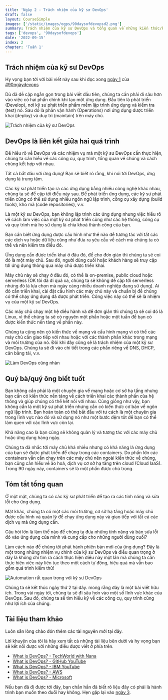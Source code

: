 ```yaml
---
title: 'Ngày 2 - Trách nhiệm của kỹ sư DevOps'
draft: false
layout: CourseSimple
images: ['/static/images/ogps/90daysofdevopsd2.png']
summary: Trách nhiệm của kỹ sư DevOps và tổng quan về những kiến thức/kỹ năng cần có để trở thành một kỹ sư DevOps tốt
tags: ['devops', '90daysofdevops']
date: '2022-09-15'
index: 2
chapter: 'Tuần 1'
---
```


<TOCInline toc={props.toc} asDisclosure />

## Trách nhiệm của kỹ sư DevOps

Hy vọng bạn tới với bài viết này sau khi đọc xong [ngày 1](/courses/90-ngay-devops/ngay-1) của [#90ngàydevops](/courses/90-ngay-devops/gioi-thieu)

Dù đã đề cập ngắn gọn trong bài viết đầu tiên, chúng ta cần phải đi sâu hơn vào việc có hai phần chính khi tạo một ứng dụng. Đầu tiên là phát triển (Develop), nơi kỹ sư phát triển phầm mềm lập trình ứng dụng và kiểm tra (test) nó. Sau đó là phần vận hành (Operations) nơi ứng dụng được triển khai (deploy) và duy trì (maintain) trên máy chủ.

![Trách nhiệm của kỹ sư DevOps](/static/images/assets/devops-meme1.png)

## DevOps là liên kết giữa hai quá trình

Để hiểu rõ về DevOps và các nhiệm vụ mà một kỹ sư DevOps cần thực hiện, chúng ta cần hiểu về các công cụ, quy trình, tổng quan về chúng và cách chúng kết hợp với nhau.

Tất cả bắt đầu với ứng dụng! Bạn sẽ biết rõ rằng, khi nói tới DevOps, ứng dụng là trung tâm.

Các kỹ sư phát triển tạo ra các ứng dụng bằng nhiều công nghệ khác nhau, chúng ta sẽ đề cập tới điều này sau. Để phát triển ứng dụng, các kỹ sư phát triển cũng có thể sử dụng nhiều ngôn ngữ lập trình, công cụ xây dựng (build tools), kho mã (code repositories), v.v.

Là một kỹ sư DevOps, bạn không lập trình các ứng dụng nhưng việc hiểu rõ về cách làm việc của một kỹ sư phát triển cũng như các hệ thống, công cụ và quy trình mà họ sử dụng là chìa khoá thành công của bạn.

Bạn cần biết ứng dụng được cấu hình như thế nào để tương tác với tất các các dịch vụ hoặc dữ liệu cũng như đưa ra yêu cầu về cách mà chúng ta có thể và nên kiểm tra điều đó.

Ứng dụng cần được triển khai ở đâu đó, để cho đơn giản thì chúng ta sẽ coi đó là một máy chủ. Sau đó, người dùng cuối hoặc khách hàng sẽ truy cập tới ứng dụng thông qua máy chủ được triển khai.

Máy chủ này sẽ chạy ở đâu đó, có thể là on-premise, public cloud hoặc serverless (OK tôi đã đi quá xa, chúng ta sẽ không đề cập tới serverless nhưng đó là lựa chọn mà ngày càng nhiều doanh nghiệp đang sử dụng). Ai đó cần triển khai, cài đặt cấu hình các máy chủ này và chuẩn bị để chúng có thể chạy ứng dụng đã được phát triển. Công việc này có thể sẽ là nhiệm vụ của một kỹ sư DevOps.

Các máy chủ chạy một hệ điều hành và để đơn giản thì chúng ta sẽ coi đó là Linux, vì thế chúng ta sẽ có nguyên một phần hoặc một tuần để bạn có được kiến thức nền tảng về phần này.

Chúng ta cũng nên có kiến thức về mạng và cấu hình mạng vì có thể các máy chủ cần giao tiếp với nhau hoặc với các thành phần khác trong mạng và môi trường của nó. Đôi khi đây cũng sẽ là trách nhiệm của một kỹ sư DevOps. Chúng ta sẽ đi vào chi tiết trong các phần riêng về DNS, DHCP, cân bằng tải, v.v.

![Làm DevOps cũng nhàn](/static/images/assets/devopscungnhan.png)

## Quý bà/quý ông biết tuốt

Bạn không cần phải là một chuyên gia về mạng hoặc cơ sở hạ tầng nhưng bạn cần có kiến thức nền tảng về cách triển khai các thành phần của hệ thống và giúp chúng có thể kết nối với nhau. Cũng giống như vậy, bạn không cần là một kỹ sư phát triển nhưng cần có kiến thức cơ bản về ngôn ngữ lập trình. Bạn hoàn toàn có thể bắt đầu với tư cách là một chuyên gia trong lĩnh vực nào đó và sử dụng nó như một bước đệm tốt để bạn có thể làm quen với các lĩnh vực còn lại.

Khả năng cao là bạn cũng sẽ không quản lý và tương tác với các máy chủ hoặc ứng dụng hàng ngày.

Chúng ta đã nhắc tới máy chủ khá nhiều nhưng có khả năng là ứng dụng của bạn sẽ được phát triển để chạy trong các containers. Do phần lớn các containers vẫn cần chạy trên các máy chủ nên ngoài kiến thức về chúng, bạn cũng cần hiểu về ảo hoá, dịch vụ cơ sở hạ tầng trên cloud (Cloud IaaS). Trong 90 ngày này, containers sẽ là một phần được chú trọng.

## Tóm tắt tổng quan

Ở một mặt, chúng ta có các kỹ sư phát triển để tạo ra các tính năng và sửa lỗi cho ứng dụng.

Mặt khác, chúng ta có một các môi trường, cơ sở hạ tầng hoặc máy chủ được cấu hình và quản lý để chạy ứng dụng này và giao tiếp với tất cả các dịch vụ mà ứng dụng cần.

Câu hỏi lớn là làm thế nào để chúng ta đưa những tính năng và bản sửa lỗi đó vào ứng dụng của mình và cung cấp cho những người dùng cuối?

Làm cách nào để chúng tôi phát hành phiên bản mới của ứng dụng? Đây là một trong những nhiệm vụ chính của kỹ sư DevOps và điều quan trọng ở đây là không chỉ tìm ra cách thực hiện điều này một lần mà chúng ta cần thực hiện việc này liên tục theo một cách tự động, hiệu quả mà vẫn bao gồm quá trình kiểm thử!

![Automation rất quan trọng với kỹ sư DevOps](/static/images/assets/devops-meme2.png)

Chúng ta sẽ kết thúc ngày thứ 2 tại đây. mong rằng đây là một bài viết hữu ích. Trong vài ngày tới, chúng ta sẽ đi sâu hơn vào một số lĩnh vực khác của DevOps. Sau đó, chúng ta sẽ tìm hiểu kỹ về các công cụ, quy trình cũng như lợi ích của chúng.

## Tài liệu tham khảo

Luôn sẵn lòng chào đón thêm các tài nguyên mới tại đây.

Lời khuyên của tôi là hãy xem tất cả những tài liệu bên dưới và hy vọng bạn sẽ kết nối được với những điều được viết ở phía trên.

- [What is DevOps? - TechWorld with Nana](https://www.youtube.com/watch?v=0yWAtQ6wYNM)
- [What is DevOps? - GitHub YouTube](https://www.youtube.com/watch?v=kBV8gPVZNEE)
- [What is DevOps? - IBM YouTube](https://www.youtube.com/watch?v=UbtB4sMaaNM)
- [What is DevOps? - AWS](https://aws.amazon.com/devops/what-is-devops/)
- [What is DevOps? - Microsoft](https://docs.microsoft.com/en-us/devops/what-is-devops)

Nếu bạn đã đi được tới đây, bạn chắn hẳn đã biết rõ liệu đây có phải là hành trình bạn muốn theo đuổi hay không. Hẹn gặp lại vào [ngày 3](/courses/90-ngay-devops/ngay-3).
